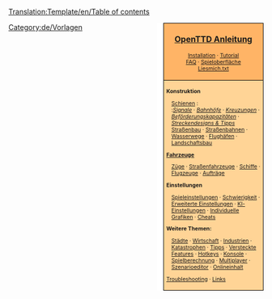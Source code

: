 <noinclude>[[Translation:Template/en/Table of contents]]</noinclude>
<div style="float:right; padding-left:12px; background:#ffffff;">
<div style="border:1px solid #000000; background:#ffb466; padding:5px; -moz-border-radius-topleft:5px; -moz-border-radius-topright:5px; font-size: 12pt;">
<center><strong><font size="3">[[Main/de/OpenTTD|OpenTTD Anleitung]]</font></strong></center>
<div style="font-size: 8pt; text-align: center;">
[[Main/de/Installation|Installation]] &middot; 
[[Main/de/Tutorial|Tutorial]]<br />
[[Main/de/FAQ|FAQ]] &middot; 
[[Main/de/Spieloberfläche|Spieloberfläche]]<br />
[[Main/de/Liesmich.txt|Liesmich.txt]]
</div>
</div>
<div style="border:1px solid black; border-top-width: 0px; background:#ffd496; padding:5px; -moz-border-radius-bottomleft:5px; -moz-border-radius-bottomright:8px; font-size: 8pt;">

<div style="width: 186px">
'''Konstruktion'''
<div style="margin-left:10px;">
[[Main/de/Schienenkonstruktion|Schienen]] : <br />
:''[[Main/de/Signale|Signale]]'' &middot; ''[[Main/de/Bahnhof|Bahnhöfe]]'' &middot; ''[[Main/de/Kreuzung|Kreuzungen]]'' &middot; ''[[Main/de/Schienenlayouts|Beförderungskapazitäten]]'' &middot; ''[[Main/de/Streckendesigns|Streckendesigns & Tipps]]''
[[Main/de/Straßenbau|Straßenbau]] &middot; [[Main/de/Straßenbahn|Straßenbahnen]] &middot; [[Main/de/Wasserwegebau|Wasserwege]] &middot; [[Main/de/Flughafenbau|Flughäfen]] &middot; [[Main/de/Landschaftsbau|Landschaftsbau]]
</div>
</div>

<div style="width: 186px">
'''[[Main/de/Fahrzeuge|Fahrzeuge]]'''
<div style="margin-left:10px;">
[[Main/de/Züge|Züge]] &middot; [[Main/de/Straßenfahrzeuge|Straßenfahrzeuge]] &middot; [[Main/de/Schiffe|Schiffe]] &middot;
[[Main/de/Flugzeuge|Flugzeuge]] &middot; [[Main/de/Aufträge|Aufträge]]
</div>
</div>

<div style="width: 186px">
'''Einstellungen'''
<div style="margin-left:10px;">
[[Main/de/Spieleinstellungen|Spieleinstellungen]] &middot; [[Main/de/Schwierigkeit|Schwierigkeit]] &middot; [[Main/de/Erweiterte Einstellungen|Erweiterte Einstellungen]] &middot; [[Main/de/KI-Einstellungen|KI-Einstellungen]] &middot; [[Main/de/NewGRF|Individuelle Grafiken]] &middot; [[Main/de/Cheats|Cheats]]
</div>
</div>

<div style="width: 186px">
'''Weitere Themen:'''<br />
<div style="margin-left:10px;">
[[Main/de/Stadt|Städte]] &middot; [[Main/de/Wirtschaft|Wirtschaft]] &middot; [[Main/de/Industrie|Industrien]] &middot;
[[Main/de/Katastrophen|Katastrophen]] &middot; [[Main/de/Tipps|Tipps]] &middot;
[[Main/de/Versteckte Features|Versteckte Features]] &middot; [[Main/de/Hotkeys|Hotkeys]] &middot;
[[Main/de/Konsole|Konsole]] &middot; [[Main/de/Spielberechnung|Spielberechnung]] &middot;
[[Main/de/Multiplayer|Multiplayer]] &middot; [[Main/de/Szenarioeditor|Szenarioeditor]] &middot;
[[Main/de/Onlineinhalt|Onlineinhalt]]
</div>
</div>

[[Main/de/Troubleshooting|Troubleshooting]] &middot; [[Main/de/Links|Links]]
</div>
</div>
<includeonly>[[Category:de/Handbuch|{{PAGENAME}}]]</includeonly>

[[Category:de/Vorlagen]]